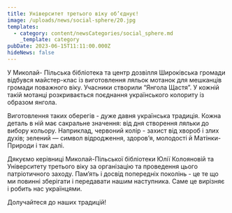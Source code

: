 ```yaml
---
title: Університет третього віку об’єднує!
image: /uploads/news/social-sphere/20.jpg
templates:
  - category: content/newsCategories/social_sphere.md
    _template: category
pubDate: 2023-06-15T11:11:00.000Z
hideNews: false
---
```


У Миколай- Пільська бібліотека та центр дозвілля Широківська громади відбувся майстер-клас із виготовлення ляльок мотанок для мешканців громади поважного віку. Учасники створили “Янгола Щастя”. У кожній такій мотанці розкривається поєднання українського колориту  із образом янгола.

Виготовлення таких оберегів - дуже давня українська традиція. Кожна деталь в ній має сакральне значення: від дня створення ляльки до вибору кольору. Наприклад, червоний колір - захист від хвороб і злих духів; зелений — символ відродження, здоров’я, молодості й Матінки-Природи і так далі.

Дякуємо керівниці Миколай-Пільської бібліотеки Юлії Колояновій та Університету третього віку за організацію та проведення цього патріотичного заходу. Пам’ять і досвід попередніх поколінь - це те що ми повинні зберігати і передавати нашим наступника. Саме це вирізняє і робить нас українцями.

Долучайтеся до наших традицій!
